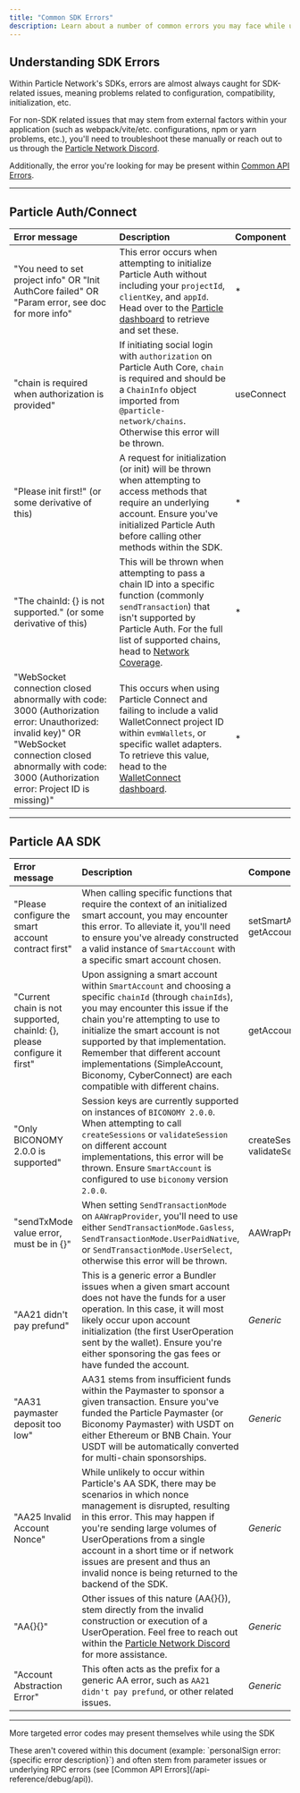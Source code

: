 ```yaml
---
title: "Common SDK Errors"
description: Learn about a number of common errors you may face while using our SDK.
---
```


## Understanding SDK Errors

Within Particle Network's SDKs, errors are almost always caught for SDK-related issues, meaning problems related to configuration, compatibility, initialization, etc.

For non-SDK related issues that may stem from external factors within your application (such as webpack/vite/etc. configurations, npm or yarn problems, etc.), you'll need to troubleshoot these manually or reach out to us through the [Particle Network Discord](https://discord.com/invite/2y44qr6CR2). 

Additionally, the error you're looking for may be present within [Common API Errors](/api-reference/debug/api).

***

## Particle Auth/Connect

| Error message                                                                                                                                                                                                      | Description                                                                                                                                                                                                                                       | Component  |
| :----------------------------------------------------------------------------------------------------------------------------------------------------------------------------------------------------------------- | :------------------------------------------------------------------------------------------------------------------------------------------------------------------------------------------------------------------------------------------------ | :--------- |
| "You need to set project info" OR "Init AuthCore failed" OR "Param error, see doc for more info"                                                                                                                      | This error occurs when attempting to initialize Particle Auth without including your `projectId`, `clientKey`, and `appId`. Head over to the [Particle dashboard](https://dashboard.particle.network) to retrieve and set these.                  | \*         |
| "chain is required when authorization is provided"                                                                                                                                                                 | If initiating social login with `authorization` on Particle Auth Core, `chain` is required and should be a `ChainInfo` object imported from `@particle-network/chains`. Otherwise this error will be thrown.                                      | useConnect |
| "Please init first!" (or some derivative of this)                                                                                                                                                                  | A request for initialization (or init) will be thrown when attempting to access methods that require an underlying account. Ensure you've initialized Particle Auth before calling other methods within the SDK.                                  | \*         |
| "The chainId: {} is not supported." (or some derivative of this)                                                                                                                                                   | This will be thrown when attempting to pass a chain ID into a specific function (commonly `sendTransaction`) that isn't supported by Particle Auth. For the full list of supported chains, head to [Network Coverage](guides/network-coverage).      | \*         |
| "WebSocket connection closed abnormally with code: 3000 (Authorization error: Unauthorized: invalid key)" OR "WebSocket connection closed abnormally with code: 3000 (Authorization error: Project ID is missing)" | This occurs when using Particle Connect and failing to include a valid WalletConnect project ID within `evmWallets`, or specific wallet adapters. To retrieve this value, head to the [WalletConnect dashboard](https://cloud.walletconnect.com). | \*         |

***

## Particle AA SDK

| Error message                                                            | Description                                                                                                                                                                                                                                                                                                                                                                                 | Component                                 |
| :----------------------------------------------------------------------- | :------------------------------------------------------------------------------------------------------------------------------------------------------------------------------------------------------------------------------------------------------------------------------------------------------------------------------------------------------------------------------------------ | :---------------------------------------- |
| "Please configure the smart account contract first"                      | When calling specific functions that require the context of an initialized smart account, you may encounter this error. To alleviate it, you'll need to ensure you've already constructed a valid instance of `SmartAccount` with a specific smart account chosen.                                                                                                                          | setSmartAccountContract, getAccountConfig |
| "Current chain is not supported, chainId: {}, please configure it first" | Upon assigning a smart account within `SmartAccount` and choosing a specific `chainId` (through `chainIds`), you may encounter this issue if the chain you're attempting to use to initialize the smart account is not supported by that implementation. Remember that different account implementations (SimpleAccount, Biconomy, CyberConnect) are each compatible with different chains. | getAccountConfig                          |
| "Only BICONOMY 2.0.0 is supported"                                       | Session keys are currently supported on instances of `BICONOMY 2.0.0`. When attempting to call `createSessions` or `validateSession` on different account implementations, this error will be thrown. Ensure `SmartAccount` is configured to use `biconomy` version `2.0.0`.                                                                                                                | createSessions, validateSession           |
| "sendTxMode value error, must be in {}"                                  | When setting `SendTransactionMode` on `AAWrapProvider`, you'll need to use either `SendTransactionMode.Gasless`, `SendTransactionMode.UserPaidNative`, or `SendTransactionMode.UserSelect`, otherwise this error will be thrown.                                                                                                                                                            | AAWrapProvider                            |
| "AA21 didn't pay prefund"                                                | This is a generic error a Bundler issues when a given smart account does not have the funds for a user operation. In this case, it will most likely occur upon account initialization (the first UserOperation sent by the wallet). Ensure you're either sponsoring the gas fees or have funded the account.                                                                                | _Generic_                                 |
| "AA31 paymaster deposit too low"                                         | AA31 stems from insufficient funds within the Paymaster to sponsor a given transaction. Ensure you've funded the Particle Paymaster (or Biconomy Paymaster) with USDT on either Ethereum or BNB Chain. Your USDT will be automatically converted for multi-chain sponsorships.                                                                                                              | _Generic_                                 |
| "AA25 Invalid Account Nonce"                                             | While unlikely to occur within Particle's AA SDK, there may be scenarios in which nonce management is disrupted, resulting in this error. This may happen if you're sending large volumes of UserOperations from a single account in a short time or if network issues are present and thus an invalid nonce is being returned to the backend of the SDK.                                   | _Generic_                                 |
| "AA{}{}"                                                                 | Other issues of this nature (AA{}{}), stem directly from the invalid construction or execution of a UserOperation. Feel free to reach out within the [Particle Network Discord](https://discord.com/invite/2y44qr6CR2) for more assistance.                                                                                                                                                 | _Generic_                                 |
| "Account Abstraction Error"                                              | This often acts as the prefix for a generic AA error, such as `AA21 didn't pay prefund`, or other related issues.                                                                                                                                                                                                                                                                           | _Generic_                                 |

***

<Tip>
<p>More targeted error codes may present themselves while using the SDK</p>
<p>These aren't covered within this document (example: `personalSign error: {specific error description}`) and often stem from parameter issues or underlying RPC errors (see [Common API Errors](/api-reference/debug/api)).</p>
</Tip>
